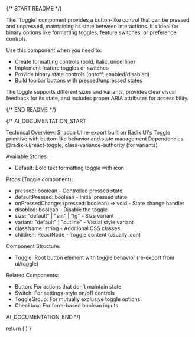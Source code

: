 
{/* START README */}
<div className="prose prose-sm max-w-none">
The `Toggle` component provides a button-like control that can be pressed and unpressed, maintaining its state between interactions. It's ideal for binary options like formatting toggles, feature switches, or preference controls.

Use this component when you need to:

- Create formatting controls (bold, italic, underline)
- Implement feature toggles or switches
- Provide binary state controls (on/off, enabled/disabled)
- Build toolbar buttons with pressed/unpressed states

The toggle supports different sizes and variants, provides clear visual feedback for its state, and includes proper ARIA attributes for accessibility.
</div>
{/* END README */}

{/*
AI_DOCUMENTATION_START

Technical Overview: Shadcn UI re-export built on Radix UI's Toggle primitive with button-like behavior and state management
Dependencies: @radix-ui/react-toggle, class-variance-authority (for variants)

Available Stories:

- Default: Bold text formatting toggle with icon

Props (Toggle component):

- pressed: boolean - Controlled pressed state
- defaultPressed: boolean - Initial pressed state
- onPressedChange: (pressed: boolean) => void - State change handler
- disabled: boolean - Disable the toggle
- size: "default" | "sm" | "lg" - Size variant
- variant: "default" | "outline" - Visual style variant
- className: string - Additional CSS classes
- children: ReactNode - Toggle content (usually icon)

Component Structure:

- Toggle: Root button element with toggle behavior (re-export from ui/toggle)

Related Components:

- Button: For actions that don't maintain state
- Switch: For settings-style on/off controls
- ToggleGroup: For mutually exclusive toggle options
- Checkbox: For form-based boolean inputs

AI_DOCUMENTATION_END
*/}

  return (
    <Toggle aria-label="Toggle italic">
      <Bold className="h-4 w-4" />
    </Toggle>
  )
}
